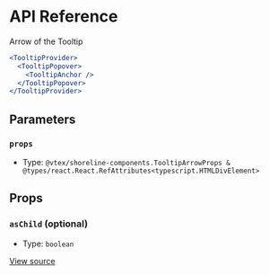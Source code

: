 # API Reference

Arrow of the Tooltip

```jsx
<TooltipProvider>
  <TooltipPopover>
    <TooltipAnchor />
  </TooltipPopover>
</TooltipProvider>
```

## Parameters

### `props`

- Type: `@vtex/shoreline-components.TooltipArrowProps & @types/react.React.RefAttributes<typescript.HTMLDivElement>`

## Props

### `asChild` (optional)

- Type: `boolean`

[View source](https://github.com/vtex/shoreline/blob/bc05345df/packages/components/src/tooltip/tooltip-arrow.tsx#L14)
